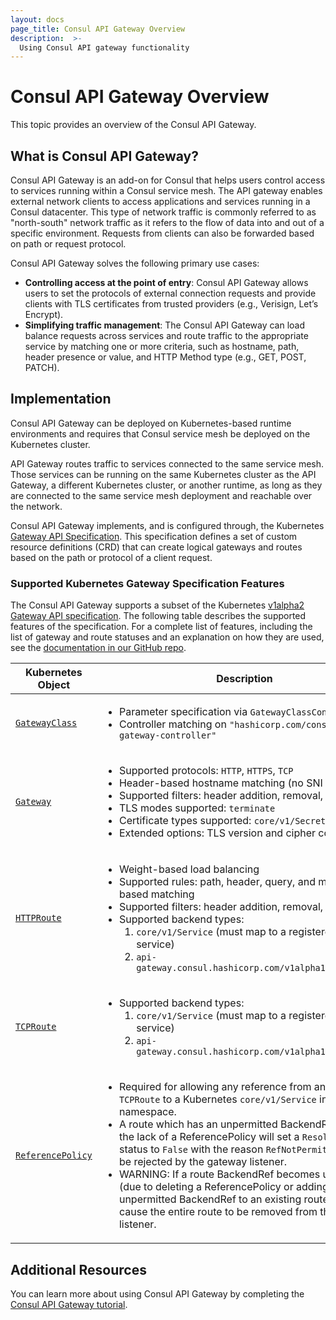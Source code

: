 ```yaml
---
layout: docs
page_title: Consul API Gateway Overview
description:  >-
  Using Consul API gateway functionality
---
```


# Consul API Gateway Overview

This topic provides an overview of the Consul API Gateway.

## What is Consul API Gateway?

Consul API Gateway is an add-on for Consul that helps users control access to services running within a Consul service mesh. The API gateway enables external network clients to access applications and services running in a Consul datacenter. This type of network traffic is commonly referred to as "north-south" network traffic as it refers to the flow of data into and out of a specific environment. Requests from clients can also be forwarded based on path or request protocol.

Consul API Gateway solves the following primary use cases:

- **Controlling access at the point of entry**: Consul API Gateway allows users to set the protocols of external connection requests and provide clients with TLS certificates from trusted providers (e.g., Verisign, Let’s Encrypt).
- **Simplifying traffic management**: The Consul API Gateway can load balance requests across services and route traffic to the appropriate service by matching one or more criteria, such as hostname, path, header presence or value, and HTTP Method type (e.g., GET, POST, PATCH).

## Implementation

Consul API Gateway can be deployed on Kubernetes-based runtime environments and requires that Consul service mesh be deployed on the Kubernetes cluster.

API Gateway routes traffic to services connected to the same service mesh. Those services can be running on the same Kubernetes cluster as the API Gateway, a different Kubernetes cluster, or another runtime, as long as they are connected to the same service mesh deployment and reachable over the network.

Consul API Gateway implements, and is configured through, the Kubernetes [Gateway API Specification](https://gateway-api.sigs.k8s.io/). This specification defines a set of custom resource definitions (CRD) that can create logical gateways and routes based on the path or protocol of a client request.

### Supported Kubernetes Gateway Specification Features

The Consul API Gateway supports a subset of the Kubernetes [v1alpha2 Gateway API specification](https://gateway-api.sigs.k8s.io/v1alpha2/references/spec/). The following table
describes the supported features of the specification. For a complete list of features, including the list of gateway and route statuses and an explanation on how they
are used, see the [documentation in our GitHub repo](https://github.com/hashicorp/consul-api-gateway/blob/main/dev/docs/supported-features.md).

| Kubernetes Object  | Description |
| ----- | ----------------------------- |
| [`GatewayClass`](https://gateway-api.sigs.k8s.io/v1alpha2/references/spec/#gateway.networking.k8s.io/v1alpha2.GatewayClass) | <ul><li>Parameter specification via `GatewayClassConfig` CRD</li><li>Controller matching on `"hashicorp.com/consul-api-gateway-controller"`</li></ul> |
| [`Gateway`](https://gateway-api.sigs.k8s.io/v1alpha2/references/spec/#gateway.networking.k8s.io/v1alpha2.Gateway) | <ul><li>Supported protocols: `HTTP`, `HTTPS`, `TCP`</li><li>Header-based hostname matching (no SNI support)</li><li>Supported filters: header addition, removal, and setting</li><li>TLS modes supported: `terminate`</li><li>Certificate types supported: `core/v1/Secret`</li><li>Extended options: TLS version and cipher constraints</li></ul> |
| [`HTTPRoute`](https://gateway-api.sigs.k8s.io/v1alpha2/references/spec/#gateway.networking.k8s.io/v1alpha2.HTTPRoute) | <ul><li>Weight-based load balancing</li><li>Supported rules: path, header, query, and method-based matching</li><li>Supported filters: header addition, removal, and setting</li><li>Supported backend types: <ol><li>`core/v1/Service` (must map to a registered Consul service)</li><li>`api-gateway.consul.hashicorp.com/v1alpha1/MeshService`</li></ol></li></ul> |
| [`TCPRoute`](https://gateway-api.sigs.k8s.io/v1alpha2/references/spec/#gateway.networking.k8s.io/v1alpha2.TCPRoute) | <ul><li>Supported backend types: <ol><li>`core/v1/Service` (must map to a registered Consul service)</li><li>`api-gateway.consul.hashicorp.com/v1alpha1/MeshService`</li></ol></li></ul> |
| [`ReferencePolicy`](https://gateway-api.sigs.k8s.io/v1alpha2/references/spec/#gateway.networking.k8s.io/v1alpha2.ReferencePolicy) | <ul><li>Required for allowing any reference from an `HTTPRoute` or `TCPRoute` to a Kubernetes `core/v1/Service` in a different namespace.</li><li>A route which has an unpermitted BackendRef due to the lack of a ReferencePolicy will set a `ResolvedRefs` status to `False` with the reason `RefNotPermitted`, and will be rejected by the gateway listener.</li><li>WARNING: If a route BackendRef becomes unpermitted (due to deleting a ReferencePolicy or adding a new unpermitted BackendRef to an existing route) this will cause the entire route to be removed from the gateway listener.</li></ul> |

## Additional Resources

You can learn more about using Consul API Gateway by completing the [Consul API Gateway tutorial](https://learn.hashicorp.com/tutorials/consul/kubernetes-api-gateway).
